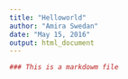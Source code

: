 ---
title: "Helloworld"
author: "Amira Swedan"
date: "May 15, 2016"
output: html_document
---
```{r}
### This is a markdowm file

```